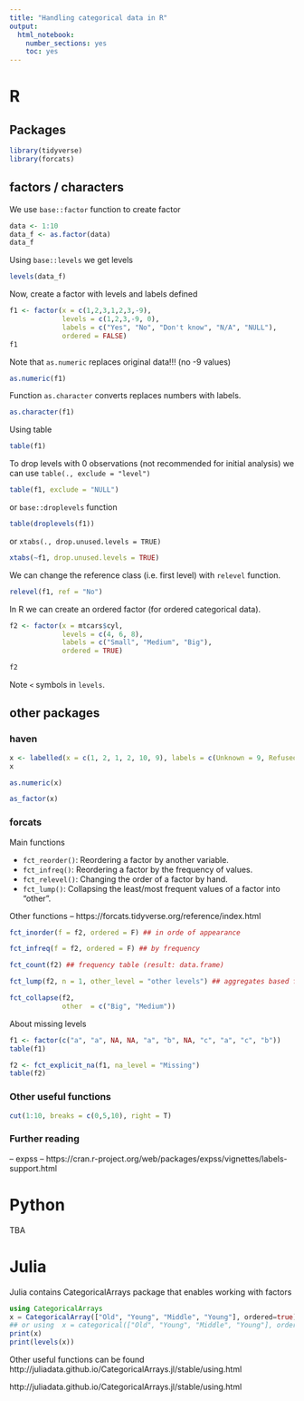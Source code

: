 ```yaml
---
title: "Handling categorical data in R"
output: 
  html_notebook: 
    number_sections: yes
    toc: yes
---
```



# R

## Packages

```r
library(tidyverse)
library(forcats)
```

## factors / characters

We use `base::factor` function to create factor 

```r
data <- 1:10
data_f <- as.factor(data)
data_f
```

Using `base::levels` we get levels

```r
levels(data_f)
```

Now, create a factor with levels and labels defined

```r
f1 <- factor(x = c(1,2,3,1,2,3,-9), 
             levels = c(1,2,3,-9, 0),
             labels = c("Yes", "No", "Don't know", "N/A", "NULL"),
             ordered = FALSE)
f1
```

Note that `as.numeric` replaces original data!!! (no -9 values)

```r
as.numeric(f1)
```

Function `as.character` converts replaces numbers with labels.

```r
as.character(f1)
```

Using table

```r
table(f1)
```

To drop levels with 0 observations (not recommended for initial analysis) we can use `table(., exclude = "level")`

```r
table(f1, exclude = "NULL")
```

or `base::droplevels` function

```r
table(droplevels(f1))
```

or `xtabs(., drop.unused.levels = TRUE)`
```r
xtabs(~f1, drop.unused.levels = TRUE)
```

We can change the reference class (i.e. first level)  with `relevel` function.

```r
relevel(f1, ref = "No")
```

In R we can create an ordered factor (for ordered categorical data). 

```r
f2 <- factor(x = mtcars$cyl,
             levels = c(4, 6, 8),
             labels = c("Small", "Medium", "Big"),
             ordered = TRUE)

f2
```

Note `<` symbols in `levels`.


## other packages

### haven

```r
x <- labelled(x = c(1, 2, 1, 2, 10, 9), labels = c(Unknown = 9, Refused = 10))
x
```

```r
as.numeric(x)
```

```r
as_factor(x)
```

### forcats

Main functions

+ `fct_reorder()`: Reordering a factor by another variable.
+ `fct_infreq()`: Reordering a factor by the frequency of values.
+ `fct_relevel()`: Changing the order of a factor by hand.
+ `fct_lump()`: Collapsing the least/most frequent values of a factor into “other”.

Other functions -- https://forcats.tidyverse.org/reference/index.html


```r
fct_inorder(f = f2, ordered = F) ## in orde of appearance
```

```r
fct_infreq(f = f2, ordered = F) ## by frequency
```

```r
fct_count(f2) ## frequency table (result: data.frame)
```

```r
fct_lump(f2, n = 1, other_level = "other levels") ## aggregates based frequency
```

```r
fct_collapse(f2,
             other  = c("Big", "Medium"))

```

About missing levels

```r
f1 <- factor(c("a", "a", NA, NA, "a", "b", NA, "c", "a", "c", "b"))
table(f1)

f2 <- fct_explicit_na(f1, na_level = "Missing")
table(f2)
```

### Other useful functions


```r
cut(1:10, breaks = c(0,5,10), right = T)
```

### Further reading

-- expss -- https://cran.r-project.org/web/packages/expss/vignettes/labels-support.html

# Python

TBA

# Julia

Julia contains CategoricalArrays package that enables working with factors

```julia
using CategoricalArrays
x = CategoricalArray(["Old", "Young", "Middle", "Young"], ordered=true)
## or using  x = categorical(["Old", "Young", "Middle", "Young"], ordered=true)
print(x)
print(levels(x))
```

Other useful functions can be found http://juliadata.github.io/CategoricalArrays.jl/stable/using.html


http://juliadata.github.io/CategoricalArrays.jl/stable/using.html




